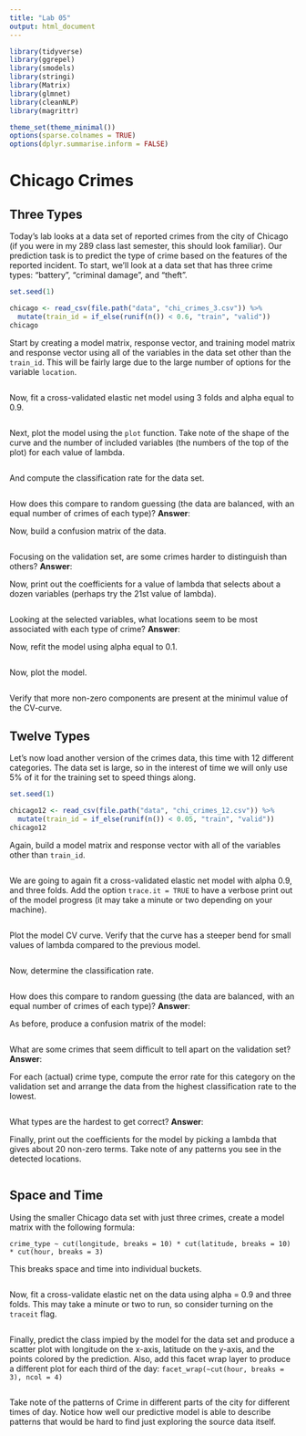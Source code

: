 ```yaml
---
title: "Lab 05"
output: html_document
---
```


```r
library(tidyverse)
library(ggrepel)
library(smodels)
library(stringi)
library(Matrix)
library(glmnet)
library(cleanNLP)
library(magrittr)

theme_set(theme_minimal())
options(sparse.colnames = TRUE)
options(dplyr.summarise.inform = FALSE)
```

# Chicago Crimes

## Three Types

Today's lab looks at a data set of reported crimes from the city of Chicago
(if you were in my 289 class last semester, this should look familiar). Our
prediction task is to predict the type of crime based on the features of the
reported incident. To start, we'll look at a data set that has three crime
types: "battery", "criminal damage", and "theft".

```r
set.seed(1)

chicago <- read_csv(file.path("data", "chi_crimes_3.csv")) %>%
  mutate(train_id = if_else(runif(n()) < 0.6, "train", "valid"))
chicago
```

Start by creating a model matrix, response vector, and training model matrix
and response vector using all of the variables in the data set other than the
`train_id`. This will be fairly large due to the large number of options for
the variable `location`.

```r

```

Now, fit a cross-validated elastic net model using 3 folds and alpha equal to
0.9.

```r

```

Next, plot the model using the `plot` function. Take note of the shape of the
curve and the number of included variables (the numbers of the top of the plot)
for each value of lambda.

```r

```

And compute the classification rate for the data set.

```r

```

How does this compare to random guessing (the data are balanced, with an equal
number of crimes of each type)? **Answer**:

Now, build a confusion matrix of the data.

```r

```

Focusing on the validation set, are some crimes harder to distinguish than
others? **Answer**:

Now, print out the coefficients for a value of lambda that selects about a
dozen variables (perhaps try the 21st value of lambda).

```r

```

Looking at the selected variables, what locations seem to be most associated
with each type of crime? **Answer**:

Now, refit the model using alpha equal to 0.1.

```r

```

Now, plot the model.

```r

```

Verify that more non-zero components are present at the minimul value of the
CV-curve.

## Twelve Types

Let's now load another version of the crimes data, this time with 12 different
categories. The data set is large, so in the interest of time we will only use
5% of it for the training set to speed things along.

```r
set.seed(1)

chicago12 <- read_csv(file.path("data", "chi_crimes_12.csv")) %>%
  mutate(train_id = if_else(runif(n()) < 0.05, "train", "valid"))
chicago12
```

Again, build a model matrix and response vector with all of the variables other
than `train_id`.

```r

```

We are going to again fit a cross-validated elastic net model with alpha 0.9,
and three folds. Add the option `trace.it = TRUE` to have a verbose print out
of the model progress (it may take a minute or two depending on your machine).

```r

```

Plot the model CV curve. Verify that the curve has a steeper bend for small
values of lambda compared to the previous model.

```r

```

Now, determine the classification rate.

```r

```

How does this compare to random guessing (the data are balanced, with an equal
number of crimes of each type)? **Answer**:

As before, produce a confusion matrix of the model:

```r

```

What are some crimes that seem difficult to tell apart on the validation set?
**Answer**:

For each (actual) crime type, compute the error rate for this category on the
validation set and arrange the data from the highest classification rate to
the lowest.

```r

```

What types are the hardest to get correct? **Answer**:

Finally, print out the coefficients for the model by picking a lambda that
gives about 20 non-zero terms. Take note of any patterns you see in the detected
locations.

```r

```

## Space and Time

Using the smaller Chicago data set with just three crimes, create a model matrix
with the following formula:

`crime_type ~ cut(longitude, breaks = 10) * cut(latitude, breaks = 10) * cut(hour, breaks = 3)`

This breaks space and time into individual buckets.

```r

```

Now, fit a cross-validate elastic net on the data using alpha = 0.9 and three
folds. This may take a minute or two to run, so consider turning on the
`traceit` flag.

```r

```

Finally, predict the class impied by the model for the data set and produce a
scatter plot with longitude on the x-axis, latitude on the y-axis, and the
points colored by the prediction. Also, add this facet wrap layer to produce
a different plot for each third of the day:
`facet_wrap(~cut(hour, breaks = 3), ncol = 4)`

```r

```

Take note of the patterns of Crime in different parts of the city for different
times of day. Notice how well our predictive model is able to describe patterns
that would be hard to find just exploring the source data itself.
